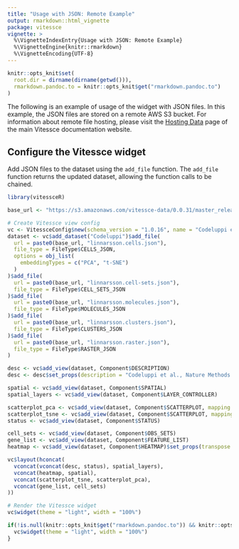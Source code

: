 ```yaml
---
title: "Usage with JSON: Remote Example"
output: rmarkdown::html_vignette
package: vitessce
vignette: >
  %\VignetteIndexEntry{Usage with JSON: Remote Example}
  %\VignetteEngine{knitr::rmarkdown}
  %\VignetteEncoding{UTF-8}
---
```


```r
knitr::opts_knit$set(
  root.dir = dirname(dirname(getwd())),
  rmarkdown.pandoc.to = knitr::opts_knit$get("rmarkdown.pandoc.to")
)
```

The following is an example of usage of the widget with JSON files. In this example, the JSON files are stored on a remote AWS S3 bucket. For information about remote file hosting, please visit the [Hosting Data](http://vitessce.io/docs/data-hosting/) page of the main Vitessce documentation website.

## Configure the Vitessce widget

Add JSON files to the dataset using the `add_file` function. The `add_file` function returns the updated dataset, allowing the function calls to be chained.

```r
library(vitessceR)

base_url <- "https://s3.amazonaws.com/vitessce-data/0.0.31/master_release/linnarsson/"

# Create Vitessce view config
vc <- VitessceConfig$new(schema_version = "1.0.16", name = "Codeluppi et al., Nature Methods 2018")
dataset <- vc$add_dataset("Codeluppi")$add_file(
  url = paste0(base_url, "linnarsson.cells.json"),
  file_type = FileType$CELLS_JSON,
  options = obj_list(
    embeddingTypes = c("PCA", "t-SNE")
  )
)$add_file(
  url = paste0(base_url, "linnarsson.cell-sets.json"),
  file_type = FileType$CELL_SETS_JSON
)$add_file(
  url = paste0(base_url, "linnarsson.molecules.json"),
  file_type = FileType$MOLECULES_JSON
)$add_file(
  url = paste0(base_url, "linnarsson.clusters.json"),
  file_type = FileType$CLUSTERS_JSON
)$add_file(
  url = paste0(base_url, "linnarsson.raster.json"),
  file_type = FileType$RASTER_JSON
)

desc <- vc$add_view(dataset, Component$DESCRIPTION)
desc <- desc$set_props(description = "Codeluppi et al., Nature Methods 2018: Spatial organization of the somatosensory cortex revealed by osmFISH.")

spatial <- vc$add_view(dataset, Component$SPATIAL)
spatial_layers <- vc$add_view(dataset, Component$LAYER_CONTROLLER)

scatterplot_pca <- vc$add_view(dataset, Component$SCATTERPLOT, mapping = "PCA")
scatterplot_tsne <- vc$add_view(dataset, Component$SCATTERPLOT, mapping = "t-SNE")
status <- vc$add_view(dataset, Component$STATUS)

cell_sets <- vc$add_view(dataset, Component$OBS_SETS)
gene_list <- vc$add_view(dataset, Component$FEATURE_LIST)
heatmap <- vc$add_view(dataset, Component$HEATMAP)$set_props(transpose = TRUE)

vc$layout(hconcat(
  vconcat(vconcat(desc, status), spatial_layers),
  vconcat(heatmap, spatial),
  vconcat(scatterplot_tsne, scatterplot_pca),
  vconcat(gene_list, cell_sets)
))
```

```r
# Render the Vitessce widget
vc$widget(theme = "light", width = "100%")
```

```r
if(!is.null(knitr::opts_knit$get("rmarkdown.pandoc.to")) && knitr::opts_knit$get("rmarkdown.pandoc.to") == "html") {
  vc$widget(theme = "light", width = "100%")
}
```



